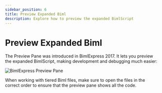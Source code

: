 ---
sidebar_position: 6
title: Preview Expanded Biml
description: Explore how to preview the expanded BimlScript
---
<head>
  <meta name="varigenceProduct" content="BimlExpress"></meta>
  <meta name="varigenceArticleType" content="Conceptual"></meta>
</head>

# Preview Expanded Biml

The Preview Pane was introduced in BimlExpress 2017. It lets you preview the expanded BimlScript, making development and debugging much easier:

![BimlExpress Preview Pane](/img/bimlexpress/bimlexpress-preview-pane.png "BimlExpress Preview Pane")

When working with tiered Biml files, make sure to open the files in the correct order to ensure that the preview pane shows all the code.